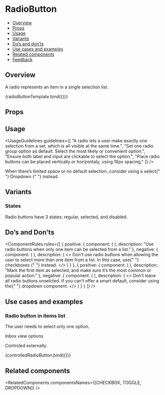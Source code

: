 
<Meta title="Inputs/Radio Button" component={RadioButton} />

<!--- Component template -->


<!--- Component documentation -->

# RadioButton

- [Overview](#overview)
- [Props](#props)
- [Usage](#usage)
- [Variants](#variants)
- [Do’s and don’ts](#dos-and-donts)
- [Use cases and examples](#use-cases-and-examples)
- [Related components](#related-components)
- [Feedback](#feedback)

## Overview

A radio represents an item in a single selection list.

<Canvas>
  <Story name="Overview" args={{ text: "Selection" }}>
    {radioButtonTemplate.bind({})}
  </Story>
</Canvas>

## Props

<ArgsTable of={RadioButton} />

## Usage

<UsageGuidelines
  guidelines={[
    "A radio lets a user make exactly one selection from a set, which is all visible at the same time.",
    "Set one radio group option as default. Select the most likely or convenient option.",
    "Ensure both label and input are clickable to select the option.",
    "Place radio buttons  can be placed vertically or horizontaly, using 16px spacing."
  ]}
/>

<Tip>
  When there’s limited space or no default selection, consider using a select{" "}
  <Link href="/?path=/docs/inputs-dropdown--overview" size={Link.sizes.SMALL} withoutSpacing>
    Dropdown
  </Link>{" "}
  instead.
</Tip>

## Variants

### States

Radio buttons have 3 states: regular, selected, and disabled.

<Canvas>
  <Story name="States">
    <RadioButton text="Regular" />
    <RadioButton text="Selected" checked />
    <RadioButton text="Disabled" disabled disabledReason="Disabled reason" />
    <RadioButton text="Disabled" checked disabled />
  </Story>
</Canvas>

## Do’s and Don’ts

<ComponentRules
  rules={[
    {
      positive: {
        component: (
          <DialogContentContainer className="monday-style-radio-buttons_wrapper">
            <RadioButton text="Item 1" name="radio-buttons-group-1" />
            <RadioButton text="Item 2" name="radio-buttons-group-1" defaultChecked />
          </DialogContentContainer>
        ),
        description: "Use radio buttons when only one item can be selected from a list."
      },
      negative: {
        component: (
          <DialogContentContainer className="monday-style-radio-buttons_wrapper">
            <RadioButton text="Item 1" checked />
            <RadioButton text="Item 2" checked />
          </DialogContentContainer>
        ),
        description: (
          <>
            Don't use radio buttons when allowing the user to select more than one item from a list. In this case, use{" "}
            <Link href="/?path=/docs/inputs-checkbox--overview" withoutSpacing>
              checkboxes
            </Link>{" "}
            instead.
          </>
        )
      }
    },
    {
      positive: {
        component: (
          <DialogContentContainer className="monday-style-radio-buttons_wrapper">
            <RadioButton text="Item 1" name="radio-buttons-group-2" defaultChecked />
            <RadioButton text="Item 2" name="radio-buttons-group-2" />
            <RadioButton text="Item 3" name="radio-buttons-group-2" />
          </DialogContentContainer>
        ),
        description: "Mark the first item as selected, and make sure it’s the most common or popular action."
      },
      negative: {
        component: (
          <DialogContentContainer className="monday-style-radio-buttons_wrapper">
            <RadioButton text="Item 1" name="radio-buttons-group-3" />
            <RadioButton text="Item 2" name="radio-buttons-group-3" />
            <RadioButton text="Item 3" name="radio-buttons-group-3" />
          </DialogContentContainer>
        ),
        description: (
          <>
            Don’t leave all radio buttons unselcted. If you can’t offer a smart default, consider using the{" "}
            <Link href="/?path=/docs/inputs-dropdown--overview" withoutSpacing>
              dropdown component.
            </Link>
          </>
        )
      }
    }
  ]}
/>

## Use cases and examples

### Radio button in items list

The user needs to select only one option.

<Canvas>
  <Story name="Radio button in items list" play={clickRadioButton}>
    <div className="monday-style-radio-buttons_wrapper-column">
      <div>Inbox view options</div>
      <RadioButton text="Inbox updates" name="radio-buttons-group-4" defaultChecked />
      <RadioButton text="I was mentioned" name="radio-buttons-group-4" />
      <RadioButton text="All updates" name="radio-buttons-group-4" />
    </div>
  </Story>
</Canvas>

Controled externally.

<Canvas>
  <Story name="Controlled Radio buttons" play={controlRadioButton}>
    {controlledRadioButton.bind({})}
  </Story>
</Canvas>

## Related components

<RelatedComponents componentsNames={[CHECKBOX, TOGGLE, DROPDOWN]} />
